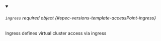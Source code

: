 


<details className="config-field" data-expandable="true" open>
<summary>

###### `ingress` <span className="config-field-required" data-required="false">required</span> <span className="config-field-type">object</span> <span className="config-field-default"></span> <span className="config-field-enum"></span> {#spec-versions-template-accessPoint-ingress}

Ingress defines virtual cluster access via ingress

</summary>

<PartialIngressreference />


</details>
